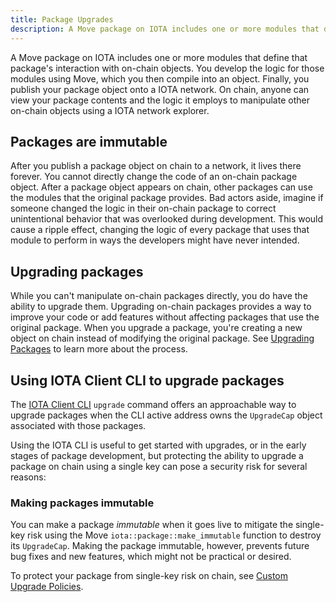 ```yaml
---
title: Package Upgrades
description: A Move package on IOTA includes one or more modules that define that package's interaction with on-chain objects. Upgrading on-chain packages provides a way to improve your code or add features without affecting packages that use your published modules.
---
```



A Move package on IOTA includes one or more modules that define that package's interaction with on-chain objects. You develop the logic for those modules using Move, which you then compile into an object. Finally, you publish your package object onto a IOTA network. On chain, anyone can view your package contents and the logic it employs to manipulate other on-chain objects using a IOTA network explorer.

## Packages are immutable

After you publish a package object on chain to a network, it lives there forever. You cannot directly change the code of an on-chain package object. After a package object appears on chain, other packages can use the modules that the original package provides. Bad actors aside, imagine if someone changed the logic in their on-chain package to correct unintentional behavior that was overlooked during development. This would cause a ripple effect, changing the logic of every package that uses that module to perform in ways the developers might have never intended.

## Upgrading packages

While you can't manipulate on-chain packages directly, you do have the ability to upgrade them. Upgrading on-chain packages provides a way to improve your code or add features without affecting packages that use the original package. When you upgrade a package, you're creating a new object on chain instead of modifying the original package. See [Upgrading Packages](upgrade.mdx) to learn more about the process.

## Using IOTA Client CLI to upgrade packages

The [IOTA Client CLI](/references/cli/client.mdx) `upgrade` command offers an approachable way to upgrade packages when the CLI active address owns the `UpgradeCap` object associated with those packages.

Using the IOTA CLI is useful to get started with upgrades, or in the early stages of package development, but protecting the ability to upgrade a package on chain using a single key can pose a security risk for several reasons:

<UpgradeSingleKeyRisk />

### Making packages immutable

You can make a package _immutable_ when it goes live to mitigate the single-key risk using the Move `iota::package::make_immutable` function to destroy its `UpgradeCap`. Making the package immutable, however, prevents future bug fixes and new features, which might not be practical or desired.

To protect your package from single-key risk on chain, see [Custom Upgrade Policies](custom-policies.mdx).
